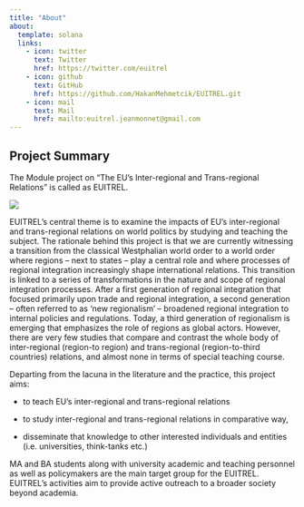 ```yaml
---
title: "About"
about:
  template: solana
  links:
    - icon: twitter
      text: Twitter
      href: https://twitter.com/euitrel
    - icon: github
      text: GitHub
      href: https://github.com/HakanMehmetcik/EUITREL.git
    - icon: mail
      text: Mail
      href: mailto:euitrel.jeanmonnet@gmail.com
---
```


## Project Summary

The Module project on "The EU's Inter-regional and Trans-regional Relations" is called as EUITREL.

![](images/EU-PANTONE.jpeg)

EUITREL's central theme is to examine the impacts of EU's inter-regional and trans-regional relations on world politics by studying and teaching the subject. The rationale behind this project is that we are currently witnessing a transition from the classical Westphalian world order to a world order where regions -- next to states -- play a central role and where processes of regional integration increasingly shape international relations. This transition is linked to a series of transformations in the nature and scope of regional integration processes. After a first generation of regional integration that focused primarily upon trade and regional integration, a second generation -- often referred to as 'new regionalism' -- broadened regional integration to internal policies and regulations. Today, a third generation of regionalism is emerging that emphasizes the role of regions as global actors. However, there are very few studies that compare and contrast the whole body of inter-regional (region-to region) and trans-regional (region-to-third countries) relations, and almost none in terms of special teaching course.

Departing from the lacuna in the literature and the practice, this project aims:

-   to teach EU's inter-regional and trans-regional relations

-   to study inter-regional and trans-regional relations in comparative way,

-   disseminate that knowledge to other interested individuals and entities (i.e. universities, think-tanks etc.)

MA and BA students along with university academic and teaching personnel as well as policymakers are the main target group for the EUITREL. EUITREL's activities aim to provide active outreach to a broader society beyond academia.
